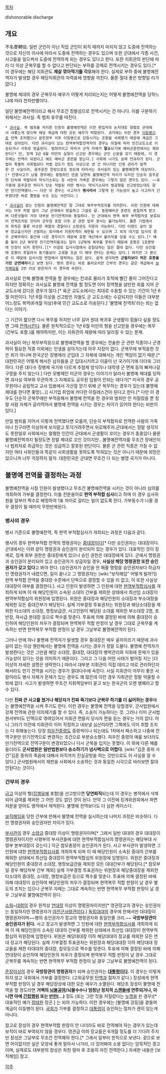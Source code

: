 [[목차]]

dishonorable discharge

== 개요 ==

不名譽轉役. 일반 군인이 아닌 직업 군인이 퇴직 때까지 마치지 않고 도중에 전역하는 것으로 자신의 의사에 따라서 도중에 전역하는 경우도 있으며 또한 군대에서 각종 사건, 사고들을 일으켜서 도중에 전역하게 되는 경우도 있다고 한다. 또한 지휘관의 판단에 따라 더 이상 군복무를 할 수 없다고 판단되는 부하를 강제로 전역시키는 경우도 있다.[* 이 경우에는 해당 지휘관도 '''제살 깎아먹기를 각오'''해야 한다. 실제로 부하 중에 불명예전역자가 발생할 경우 해당지휘관의 자력표에 영향을 끼친다. 물론 절대 좋은 방향일 리가 없다.]

불명예 제대의 경우 군복무자 예우가 어떻게 처리되는지는 어떻게 불명예전역을 당하느냐에 따라 천차만별이다. 

일단 불명예전역이라고 해서 무조건 징벌성으로 전역시키는 건 아니다. 이를 구분하기 위해서는 과사실. 즉 범죄 유무를 따진다.

 * [[과사실]]. 즉 범죄를 저지른 인원의 불명예전역은 이전 편집자의 논지대로 형벌로 군대에서 내쫓는게 맞으며 해당 계급에 대한 모든 예우가 박탈된다. 과거에는 이런 경우 [[이등병]]으로 전역 조치했으나 문민정부 이후 이등병으로 강등시키는 조항을 삭제했기 때문에 계급은 그대로 살아있다. 다만 과사실이 있는 현역부적합전역자의 경우는 죄질에 따라 민간교도소로 이송되거나 사회로 방출된다. 범죄자이고 따라서 군적 자체가 '''말소'''되기에 예비군훈련에서는 제외된다[* 단, 징역 1년 6월 미만의 실형이 선고된 경우에는 군인 신분을 갖기 때문에, 이 경우에는 전역이 되었다고 해도 예비군 훈련을 받는다.] 사회에 나가도 실제 전과자가 된다. 군법이 특별히 사회법보다 처벌 강도가 정도 이상으로 센 건 아니지만 인원 관리가 엄격한 건 사실이라, 음주운전 한방으로도 정도에 따라서는 과사실이 있는 불명예전역 대상이다.[* 인명사고가 났을 경우에는 중범죄인 만큼 당연히 불명예전역 처리가 되지만 단순히 음주운전 단속에 적발되어 약식기소되는 등 사안이 가벼운 경우에는 그렇지 않은 경우도 있다. ~~휴가중에 음주운전 하다가 단순 적발된 어떤 병사는 약식기소되어 벌금형을 선고받았는데도 잘만 만기전역했다.~~ 다만 이 경우는 사고자가 '''병사라서''' 그렇게 된 가능성이 높고 사고자가 간부였다면 바로 짤렸을 수도 있는 사안이다.]

 * [[과사실]]이 없는 인원의 불명예전역은 말 그대로 복무부적응자를 의미한다. 이런 인원에 대해서는 아무 처벌 없이 그냥 군대에서 방출하고 그걸로 끝. 동원예비군 훈련도 동일하게 받으며 다른것들이 거의 대부분 만기전역자와 동일하다. 단 군대에서 현역 복무 부적합자로 분류되어 전역조치된 것이라 군무원 포함 이후 군 관련 업무 종사는 불가능하다. 물론 기업에서의 취직은 물론 비슷한 계열의 경찰이나 소방관도 지원이 가능하다. 다만 이랜드 같이 일부 장교출신자만 선발하는 회사에서 지원자격이 제한될 수 있으며 그 외의 대기업 입사의 경우 군복무하다 중간에 나온 경우이기 때문에 호봉 계산에서 불이익을 당할 수는 있다.[* 예를 들어 2년 복무한 만기전역자들과는 달리 1년밖에 복무를 못하기 때문에 호봉은 1호봉밖에 인정이 되지 못한다.][* 이걸로 입사시험에서 감점당하는 일은 절대 없다. 다만 승진할때 호봉이 후달려서 동기들보다 고생을 조금 더 해야 한다는 문제는 있다.] 하지만 그 뿐으로 이 때문에 입사시험 면접에서 탈락하는 일은 없다. 쉽게 생각하면 '''군필자보다 적은 호봉을 가진 군면제자'''라고 보면 된다. 병의 경우는 바로 올라오지만 간부의 경우는 같은 계급에서 [[보직해임]]을 2번 이상 받은자가 이 경우에 속한다. 

과사실로 인해 불명예 전역을 할 경우에는 전과로 올라가 호적에 빨간 줄이 그어진다고 하지만 정확히는 과사실로 불명예 전역을 할 정도면 이미 징역형을 살만한 죄를 지어 군 교도소에 갔다온 경우가 많다.[* 육군 교도소에서는 최대로 수용할 수 있는 기간이 1년 6월 미만이다. 1년 6월 이상을 선고받은 자들도 군 교도소에는 수감되지만 이들은 대부분 어느정도 복역(6개월 이상)후에 민간 교도소로 이송된다.] '불명예 전역죄'라는 죄는 없다는 이야기.

그 기간이 짧으면 다시 복무를 하지만 너무 길어 원대 복귀후 군생활이 힘들다 싶을 정도면 그때 [[전역]]시킨다. 물론 원칙적으로는 1년 6월 미만의 형을 선고받을 경우에는 복무(간부도 포함.)를 해야하지만, 이는 지휘관의 재량에 따라 달라질 수 있는 문제.

과사실이 아닌 복무부적응으로 불명예전역을 할 경우에는 전술한 군 관련 직종이나 군경력이 필요한 직종 이외에는 인생을 살아가는데 아무 지장이 없다. 군복무에 부적응한 것은 죄가 아니며 한국군은 징병제라 군입대 그 자체에 대해서는 개인 책임이 없기 때문.[* 대한민국은 어떻게 해서든 남자들을 군 입대시키려고 이골이 난 국가이기에 더더욱 그러하다. 다른 대다수 징병제 국가와 다르게 추첨제 방식이나 대학생 군 면제 등의 빠져나갈 구멍을 주지 않는다.] 다만 모병제인 미군의 경우는 이야기가 달라서 불명예 제대를 당하면 과사실 여부와 무관하게 그 자체로도 공무원 임용이 안되는 데다가[* 미국의 경우 공무원이나 공립학교 교사 임용에서 가산점 얻기 위해 군 복무하는 경우가 있는데 불명예 제대를 한다면 좆망(...)] 사기업 취업에 커다란 아킬레스건이 된다고 한다.[* 다만 이 경우도 단순히 군복무에만 부적응해서 불명예 전역을 한 경우와 범죄만 안 저질렀을 뿐 정말 사람 자체가 글러먹어서 불명예 전역을 시키는 경우는 차이가 있어야 한다는 비판이 있다.]

만일 범죄를 지어서 이렇게 전역했다면 모를까, 단순히 부적합자로 전역한 사람의 가족이나 친구라면 이상하게 보지말고 토닥거려주면서 위로해주자.군대에서는 정말 생각지도 못한일로 사회에서는 멀쩡한 인간이 군대에서 군생활이 꼬이는 경우가 종종있다.물론 불명예전역까지 될정도면 정말 제대로 꼬인 것이지만...불명예전역자를 무조건 장애인이나 범죄자로 취급하는 것은 성급하고 잘못된 판단이다. 물론 군 관련 직종은 가질 수 없지만 여타 사회인들과 똑같이 사회생활을 못하도록 막혀있는 것은 아니기 때문에 희망은 있으니까 너무 걱정하지 말자. 대한민국은 군대면 무조건 다 되는 병영 국가가 아니다.


== 불명예 전역을 결정하는 과정 ==

불명예전역을 시킬 인원이 발생했다고 무조건 불명예전역을 시키는 것이 아니라 심의를 개최하여 가부를 결정한다. 이를 전문용어로 '''현역 부적합 심사'''라고 하며 이 경우 심사위원을 일부러 짝수로 배정하여 1표 차이로 갈리는 일이 없도록 한다. 가부동수가 나올 경우 결정이 될 때까지 무한반복된다.

=== 병사의 경우 ===
병사 기준으로 불명예전역, 즉 현역 부적합심사가 개최되는 과정은 다음과 같다. 

병사의 경우 현역부적합 전역의 명령권자는 [[중대장]]이다[* 다만 승인권자는 대대장이다. 군대에서는 이와 같이 명령권과 승인권이 분리되어 있는 경우가 있다. 대표적인 것이 징계로, 징계 회부 권한은 중대장에게 있으나 승인 권한은 대대장에게 있다. 군에서 명령권과 승인권이 분리되어 있고 승인권자가 상급자일 경우, '''사실상 해당 명령권한 또한 승인권자가 갖고 있다'''고 봐야 한다. (승인권자가 승인을 안 해줄 명령을 승인권자보다 하급자인 명령권자가 내렸으면, 일이 끝나고 그 명령권자는 [wiki:"보직해임" 어떻게 될까?]) 현역 부적합 전역을 중대장 수준에서 단독으로 결정할 수 있을 리 없고, 이 또한 사실상 대대장이 여부를 결정한다.]. 사고 인원이 발생하면 그 인원에 대한 [[현역부적합심사]]를 개최하게 되며 이 때 해당인원이 소속된 소대의 간부를 제외한 상태에서 최선임 소대장이 현역부적합심의 위원장에 임명된다. 위원은 중대장과 해당인원의 소대장과 부소대장을 제외한 모든 중대간부가 해당된다. 실제 가부결정 투표권자는 위원장과 해당소대장을 제외한 타소대의 소대장, 행정보급관, 사고인원이 해당된 소대를 제외한 부소대장 2명, 포반장, 하사급 분대장 등으로 짝수를 맞춘다. 투표에 의해 결정된 바에 의해 중대장이 승인하여 해당인원의 처우가 결정되며 현역복무 적합 판정이 날 경우 그대로 군복무를 계속하는 반면 현역복무 부적합 판정이 날 경우 그날부로 불명예전역이 된다.

그러나 만에 하나 불명예 전역자가 발생할 경우 중대장은 매우 골치아프기 때문에 과사실이 없는 이상 웬만해서는 불명예 전역을 시키는 경우가 정말 드물다. 불명예 전역자가 발생한다는 것은 그만큼 해당 소대장, 중대장, 대대장의 병력관리와 지휘에 문제가 있을 가능성이 있다는 것을 의미하기 때문이다. 그리고 그 다음 어떤 사태가 벌어질 지는 [더 이상의 자세한 설명은 생략한다.] 따라서 대부분 지휘관이 직접 데리고 따로 관리하던지 해서라도 만기 전역을 시키는 경우가 절대다수에 속한다. 사실 지휘관이 아무리 좋은 사람이라도 병사 자체가 문제가 있는 경우도 꽤 많은데 이런 경우 지휘관은 정말 억울할 수밖에 없다. 사고가 발생하면 무조건 지휘책임부터 묻고 보는 한국군의 오랜 병폐라고 할 수 있다.

다만 '''진짜 큰 사고를 쳤거나 해당자가 진짜 죽기보다 군복무 하기를 더 싫어하는 경우'''에는 불명예전역을 시켜 주기도 한다. 이런 경우는 불명예 전역을 당할경우, 군사법원에서 강제 전역에 관한 이의제기를 할 수 있다. 즉, 소송이 가능하다는 것. 그러나 이미 군사법원서부터도 인맥으로 엮여있어서 지휘관 편들지 당사자 편을 듣는 경우는 거의 없다. 아니 그러기 이전에 지휘관이 이미 작정하고 내보낼 심산이라면 그쪽에도 이미 취할 조치는 다 취해놓는다. 당장 [[피우진]]중령도 중령씩이나 되는데도 1차에서 패소하고 나중에 전역구분만 만기전역으로 변경하는 조건으로 부분승소했다. 피우진 중령의 예를 보더라도 만기전역으로 전역구분이 변경되었으나 다시 군복을 입지는 못했다. 이 외에 다른 예를 들더라도 '''군사법원은 일반법원보다 승소하기가 넘사벽으로 어렵다.''' [wiki:"김훈 중위 사건"김훈 중위의 죽음에 대해서 아직까지 진실공방을 하는 것만으로도 이 사실을 알 수 있다.] 군사법원에서의 재판을 사회에서 소송하는 것과 동일한 시각으로 바라보면 절대 안된다는 것이다.
=== 간부의 경우 ===
[[금고]] 이상의 형([[집행유예]] 포함)을 선고받으면 '''당연퇴직'''되는데 이 경우는 병적에서 삭제되어 급여를 제외한 그 어떤 것도 없던 것이 된다. 만약 그 이전에 징계위원회에서 파면 처분을 받아도 병적에서 제적된다. 불명예 전역보다도 더 심한 케이스다.

[[보직해임]]을 당한 간부에 한해서 불명예 전역을 실시하는데 나머지 과정은 비슷하다. 다만 명령권자와 승인권자만 차이가 있다. 

[[부사관]]의 경우 [[소령]]급 중대장 이상이 명령권자이며[* 그래서 일반 대대의 경우 대대장이 명령권자이지만 사령부의 부사관들에 대한 현역부적합심사의 명령권자는 해당부대 사령부 본부대장이 갖는다.] 각군 참모총장이 승인권자가 된다. 사고 부사관이 발생하면 그 인원에 대한 [[현역부적합심사]]를 개최하게 되며 이 때 해당인원이 소속된 중대의 간부를 제외한 상태에서 최선임 중대장이 현역부적합심의 위원장에 임명된다. 위원은 중대장과 해당인원의 중대장과 소대장, 행정보급관을 제외한 모든 대대간부가 해당된다.[* 참모부일 경우 해당처부 간부 제외] 실제 가부결정 투표권자는 위원장과 해당중대장을 제외한 타소대의 중대장, 소대장, 행정보급관 등으로 짝수를 맞춘다. 투표에 의해 결정된 바에 의해 대대장이 승인하여 해당인원의 처우가 결정되며 현역복무 적합 판정이 날 경우 별도의 조치는 있으나 군복무 자체는 그대로 계속하는 반면 현역복무 부적합 판정이 날 경우 그날부로 불명예전역이 된다.

[[소위]]~[[대령]]의 경우 원칙상 [[연대장]] 이상이 명령권자이지만[* 영관장교의 경우는 승인권자는 동일하지만 명령권자가 [[야전군사령관]]이다.] [[독립대대]]의 경우에 한해서만 대대장이 명령권자이며~~병의 승인권자가 장교의 명령권자와 동일인물 크리.~~ '''국방부장관이 승인권자가 된다.''' 사고 장교가 발생하면 그 인원에 대한 [[현역부적합심사]]를 개최하게 되며 이 때 해당인원이 소속된 대대의 간부를 제외한 상태에서 최선임 대대장이 현역부적합심의 위원장에 임명된다. 위원은 해당대대장 이하 해당대대의 장교를 제외한 모든 연대 장교가 해당된다. 실제 가부결정 투표권자는 위원장과 해당대대장 이하 해당대대 장교들을 제한 타대대의 중대장, 참모등으로 짝수를 맞춘다. 투표에 의해 결정된 바에 의해 연대장이 승인하여 해당인원의 처우가 결정되며 현역복무 적합 판정이 날 경우 그대로 군복무를 계속하는 반면 현역복무 부적합 판정이 날 경우 그날부로 불명예전역이 된다.

[[준장]]이상의 경우 '''국방장관이 명령권자'''가 되며 승인권자는 '''[[대통령]]이다.''' 이 경우는 이렇게 하지 않고 국회에서 가부를 결정한다. (고위공무원 [[탄핵]]과 절차가 같다.) 장성에게 현역부적합 판정이 날 경우 해당장성에 대한 모든 예우가 소멸된다. 애당초 장성이 불명예 전역을 할 정도라면 '''거액의 [[뇌물]]공여/뇌물수수나 엄청난 정치적 [[스캔들]]에 연루되거나, 아니면 아예 [[간첩]]행위 또는 [[반란]](...)''' 정도 (또는 그런 짓을 저질렀다는 [[누명]]을 쓴 경우)[* 대표적인 예가 [[장태완]] 장군.] 는 되야 가능하다. 이런 경우에는 [불명예 강등]을 곁들여 계급이 이등병이 된다. [[국회]]가 가부를 결정하고 [[대통령]]이 승인하는 절차가 괜히 있는게 아니다. 

참고로 장성의 경우 현역부적합 판정이 안 나더라도 바로 전역해야 하는 경우가 있는데 보직이 바로 부여되지 않을 경우다. 영관급 이하 장교들은 6개월 정도를 더 기다려 주지만 장성은 그날부로 무조건 전역해야 한다.[* 그래서 일부러 한직으로 보낸다. 겉으로 보면 어이없지만 실은 모양새 좋게 알아서 나가라, 더 있어봐야 소용 없다는 암묵적인 경고이며, 실제로도 대부분의 장성은 좌천 얼마 후 조용히 자진 전역한다.] 자세한 내용은 [보직해임] 참고.

[[각주]]
